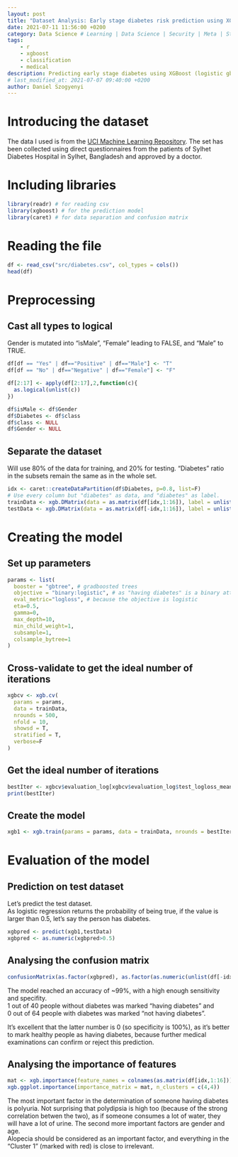 ```yaml
---
layout: post
title: "Dataset Analysis: Early stage diabetes risk prediction using XGBoost"
date: 2021-07-11 11:56:00 +0200
category: Data Science # Learning | Data Science | Security | Meta | Stories
tags:
    - r
    - xgboost
    - classification
    - medical
description: Predicting early stage diabetes using XGBoost (logistic gbtrees). The used dataset is from UCI Machine Learning Repository.
# last_modified_at: 2021-07-07 09:40:00 +0200
author: Daniel Szogyenyi
---
```


# Introducing the dataset

The data I used is from the [UCI Machine Learning Repository](https://archive.ics.uci.edu/ml/datasets/Early+stage+diabetes+risk+prediction+dataset.#). The set has been collected using direct questionnaires from the patients of Sylhet Diabetes Hospital in Sylhet, Bangladesh and approved by a doctor.

# Including libraries

```r
library(readr) # for reading csv
library(xgboost) # for the prediction model
library(caret) # for data separation and confusion matrix
```

# Reading the file

```r
df <- read_csv("src/diabetes.csv", col_types = cols())
head(df)
```

# Preprocessing

## Cast all types to logical

Gender is mutated into "isMale", "Female" leading to FALSE, and "Male" to TRUE.

```r
df[df == "Yes" | df=="Positive" | df=="Male"] <- "T"
df[df == "No" | df=="Negative" | df=="Female"] <- "F"

df[2:17] <- apply(df[2:17],2,function(c){
  as.logical(unlist(c))
})

df$isMale <- df$Gender
df$Diabetes <- df$class
df$class <- NULL
df$Gender <- NULL
```

## Separate the dataset

Will use 80% of the data for training, and 20% for testing. "Diabetes" ratio in the subsets remain the same as in the whole set.

```r
idx <- caret::createDataPartition(df$Diabetes, p=0.8, list=F)
# Use every column but "diabetes" as data, and "diabetes" as label.
trainData <- xgb.DMatrix(data = as.matrix(df[idx,1:16]), label = unlist(df[idx,17]))
testData <- xgb.DMatrix(data = as.matrix(df[-idx,1:16]), label = unlist(df[-idx,17]))
```

# Creating the model

## Set up parameters

```r
params <- list(
  booster = "gbtree", # gradboosted trees
  objective = "binary:logistic", # as "having diabetes" is a binary attribute, use logistic
  eval_metric="logloss", # because the objective is logistic
  eta=0.5,
  gamma=0,
  max_depth=10,
  min_child_weight=1,
  subsample=1,
  colsample_bytree=1
)
```

## Cross-validate to get the ideal number of iterations

```r
xgbcv <- xgb.cv(
  params = params,
  data = trainData,
  nrounds = 500,
  nfold = 10,
  showsd = T,
  stratified = T,
  verbose=F
)
```

## Get the ideal number of iterations

```r
bestIter <- xgbcv$evaluation_log[xgbcv$evaluation_log$test_logloss_mean == min(xgbcv$evaluation_log$test_logloss_mean)]
print(bestIter)
```

## Create the model

```r
xgb1 <- xgb.train(params = params, data = trainData, nrounds = bestIter$iter, watchlist = list(test=testData,train=trainData), print_every_n = 10)
```

# Evaluation of the model

## Prediction on test dataset

Let's predict the test dataset.  
As logistic regression returns the probability of being true, if the value is larger than 0.5, let's say the person has diabetes.

```r
xgbpred <- predict(xgb1,testData)
xgbpred <- as.numeric(xgbpred>0.5)
```

## Analysing the confusion matrix

```r
confusionMatrix(as.factor(xgbpred), as.factor(as.numeric(unlist(df[-idx,17]))))
```
The model reached an accuracy of ~99%, with a high enough sensitivity and specifity.  
1 out of 40 people without diabetes was marked "having diabetes" and  
0 out of 64 people with diabetes was marked "not having diabetes".  

It's excellent that the latter number is 0 (so specificity is 100%), as it's better to mark healthy people as having diabetes, because further medical examinations can confirm or reject this prediction.

## Analysing the importance of features

```r
mat <- xgb.importance(feature_names = colnames(as.matrix(df[idx,1:16])), model = xgb1)
xgb.ggplot.importance(importance_matrix = mat, n_clusters = c(4,4))
```

The most important factor in the determination of someone having diabetes is polyuria. Not surprising that polydipsia is high too (because of the strong correlation betwen the two), as if someone consumes a lot of water, they will have a lot of urine.
The second more important factors are gender and age.  
Alopecia should be considered as an important factor, and everything in the "Cluster 1" (marked with red) is close to irrelevant.